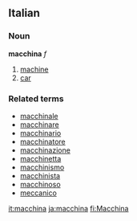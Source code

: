 ==Italian==
===Noun===
'''macchina''' ''f''

# [[machine]]
# [[car]]

===Related terms===
*[[macchinale]]
*[[macchinare]]
*[[macchinario]]
*[[macchinatore]]
*[[macchinazione]]
*[[macchinetta]]
*[[macchinismo]]
*[[macchinista]]
*[[macchinoso]]
*[[meccanico]]

[[it:macchina]]
[[ja:macchina]]
[[fi:Macchina]]